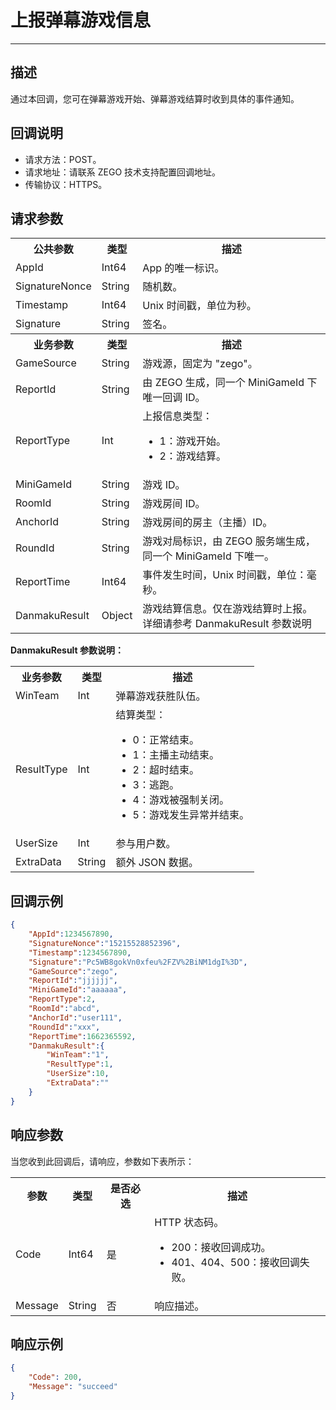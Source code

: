 # 上报弹幕游戏信息

- - -
## 描述

通过本回调，您可在弹幕游戏开始、弹幕游戏结算时收到具体的事件通知。

## 回调说明

- 请求方法：POST。
- 请求地址：请联系 ZEGO 技术支持配置回调地址。
- 传输协议：HTTPS。

## 请求参数

<table class="collapsible-table" >
  
<tbody><tr data-row-level="1">
<th>公共参数</th>
<th>类型</th>
<th>描述</th>
</tr>
<tr data-row-level="2">
<td>AppId</td>
<td>Int64</td>
<td>App 的唯一标识。</td>
</tr>
<tr data-row-level="3">
<td>SignatureNonce</td>
<td>String</td>
<td>随机数。</td>
</tr>
<tr data-row-level="4">
<td>Timestamp</td>
<td>Int64</td>
<td>Unix 时间戳，单位为秒。</td>
</tr>
<tr data-row-level="5">
<td>Signature</td>
<td>String</td>
<td>签名。</td>
</tr>
<tr data-row-level="9">
<th>业务参数</th>
<th>类型</th>
<th>描述</th>
</tr>
<tr data-row-level="17">
<td>GameSource</td>
<td>String</td>
<td>游戏源，固定为 "zego"。</td>
</tr>
<tr data-row-level="18">
<td>ReportId</td>
<td>String</td>
<td>由 ZEGO 生成，同一个 MiniGameId 下唯一回调 ID。</td>
</tr>
<tr data-row-level="19">
<td>ReportType</td>
<td>Int</td>
<td>上报信息类型：<ul><li>1：游戏开始。</li><li>2：游戏结算。</li></ul></td>
</tr>
<tr data-row-level="20">
<td>MiniGameId</td>
<td>String</td>
<td>游戏 ID。</td>
</tr>
<tr data-row-level="21">
<td>RoomId</td>
<td>String</td>
<td>游戏房间 ID。</td>
</tr>
<tr data-row-level="22">
<td>AnchorId</td>
<td>String</td>
<td>游戏房间的房主（主播）ID。</td>
</tr>
<tr data-row-level="23">
<td>RoundId</td>
<td>String</td>
<td>游戏对局标识，由 ZEGO 服务端生成，同一个 MiniGameId 下唯一。</td>
</tr>
<tr data-row-level="24">
<td>ReportTime</td>
<td>Int64</td>
<td>事件发生时间，Unix 时间戳，单位：毫秒。</td>
</tr>
<tr data-row-level="26" data-row-child="true">
<td>DanmakuResult</td>
<td>Object</td>
<td>游戏结算信息。仅在游戏结算时上报。详细请参考 DanmakuResult 参数说明</td>
</tr>
</tbody></table>

**DanmakuResult 参数说明：**

<table>
<tbody>
<tr data-row-level="1">
<th>业务参数</th>
<th>类型</th>
<th>描述</th>
</tr>
<tr data-row-level="26-1">
<td>WinTeam</td>
<td>Int</td>
<td>弹幕游戏获胜队伍。</td>
</tr>
<tr data-row-level="26-2">
<td>ResultType</td>
<td>Int</td>
<td>结算类型：<ul><li>0：正常结束。</li><li>1：主播主动结束。</li><li>2：超时结束。</li><li>3：逃跑。</li><li>4：游戏被强制关闭。</li><li>5：游戏发生异常并结束。</li></ul></td>
</tr>
<tr data-row-level="26-3">
<td>UserSize</td>
<td>Int</td>
<td>参与用户数。</td>
</tr>
<tr data-row-level="26-4">
<td>ExtraData</td>
<td>String</td>
<td>额外 JSON 数据。</td>
</tr>
</tbody>
</table>


## 回调示例

```json
{
    "AppId":1234567890,
    "SignatureNonce":"15215528852396",
    "Timestamp":1234567890,
    "Signature":"Pc5WB8gokVn0xfeu%2FZV%2BiNM1dgI%3D",
    "GameSource":"zego",
    "ReportId":"jjjjjj",
    "MiniGameId":"aaaaaa",    
    "ReportType":2,
    "RoomId":"abcd",
    "AnchorId":"user111",
    "RoundId":"xxx",
    "ReportTime":1662365592,
    "DanmakuResult":{
        "WinTeam":"1",
        "ResultType":1,
        "UserSize":10,
        "ExtraData":""
    }    
}
```

## 响应参数

当您收到此回调后，请响应，参数如下表所示：

<table>
  
<tbody><tr>
<th>参数</th>
<th>类型</th>
<th>是否必选</th>
<th>描述</th>
</tr>
<tr>
<td>Code</td>
<td>Int64</td>
<td>是</td>
<td>HTTP 状态码。<ul><li>200：接收回调成功。</li><li>401、404、500：接收回调失败。</li></ul></td>
</tr>
<tr>
<td>Message</td>
<td>String</td>
<td>否</td>
<td>响应描述。</td>
</tr>
</tbody></table>


## 响应示例


```json
{
    "Code": 200,
    "Message": "succeed"
}
```
